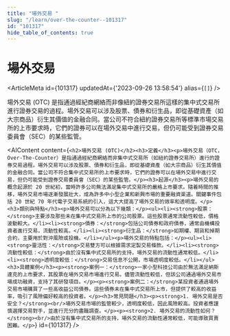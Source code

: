 ```yaml
---
title: "場外交易 "
slug: "/learn/over-the-counter--101317"
id: "101317"
hide_table_of_contents: true
---
```



# 場外交易 

<ArticleMeta id={101317} updatedAt={'2023-09-26 13:58:54'} alias={`[]`} />
<div className='border-solid border-b border-t-0 my-4 border-[var(--ifm-color-gray-300)]' />

場外交易 (OTC) 是指通過經紀商網絡而非像紐約證券交易所這樣的集中式交易所進行證券交易的過程。場外交易可以涉及股票、債券和衍生品，即從基礎資產（如大宗商品）衍生其價值的金融合同。當公司不符合紐約證券交易所等標準市場交易所的上市要求時，它們的證券可以在場外交易中進行交易，但仍可能受到證券交易委員會（SEC）的某些監管。

<AIContent content={`<h2>場外交易 (OTC)</h2><h3>定義</h3><p>場外交易（OTC，Over-The-Counter）是指通過經紀商網絡而非集中式交易所（如紐約證券交易所）進行的證券交易過程。場外交易可以涉及股票、債券和衍生品，即從基礎資產（如大宗商品）衍生其價值的金融合同。當公司不符合集中式交易所的上市要求時，它們的證券可以在場外交易中進行交易，但仍可能受到證券交易委員會（SEC）的某些監管。</p><h3>起源</h3><p>場外交易的概念起源於 20 世紀初，當時許多公司無法滿足集中式交易所的嚴格上市要求。隨着時間的推移，場外交易市場逐漸發展壯大，成為許多中小型企業和新興市場的重要融資渠道。關鍵事件包括 20 世紀 70 年代電子交易系統的引入，這大大提高了場外交易的效率和透明度。</p><h3>類別與特點</h3><p>場外交易可以分為以下幾類：</p><ul><li><strong>股票：</strong>主要涉及那些未在集中式交易所上市的公司股票。這些股票通常流動性較低，價格波動較大。</li><li><strong>債券：</strong>包括公司債券和政府債券，通常由機構投資者進行交易，流動性較高。</li><li><strong>衍生品：</strong>如期權、期貨和掉期合約，主要用於對沖風險或投機。</li></ul><p>場外交易的特點包括：</p><ul><li><strong>靈活性：</strong>交易雙方可以根據需求定製交易條款。</li><li><strong>流動性較低：</strong>由於沒有集中式交易所的支持，場外交易的流動性通常較低。</li><li><strong>透明度較低：</strong>交易信息不公開，市場透明度較低。</li></ul><h3>具體案例</h3><p><strong>案例一：</strong>一家小型科技公司由於無法滿足納斯達克的上市要求，其股票在場外交易市場進行交易。儘管流動性較低，但該公司通過場外交易市場成功融資，支持了其研發項目。</p><p><strong>案例二：</strong>某投資者通過場外交易市場購買了一些高收益公司債券。這些債券未在集中式交易所上市，但提供了較高的收益率，吸引了風險偏好較高的投資者。</p><h3>常見問題</h3><p><strong>1. 場外交易是否安全？</strong><br/>場外交易市場的監管較少，透明度較低，因此風險較高。投資者應謹慎選擇交易對手，並進行充分的盡職調查。</p><p><strong>2. 場外交易的流動性如何？</strong><br/>由於沒有集中式交易所的支持，場外交易的流動性通常較低，可能導致買賣困難。</p>`} id={101317} />
